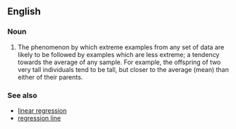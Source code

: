 ==English==

===Noun===
{{en-noun|pl='''[[regressions to the mean]]'''|sg=[[regression]] [[to]] [[the]] [[mean]]}}

# {{statistics}} The phenomenon by which extreme examples from any set of data are likely to be followed by examples which are less extreme; a tendency towards the average of any sample.  For example, the offspring of two very tall individuals tend to be tall, but closer to the average (mean) than either of their parents.

===See also===
* [[linear regression]]
* [[regression line]]